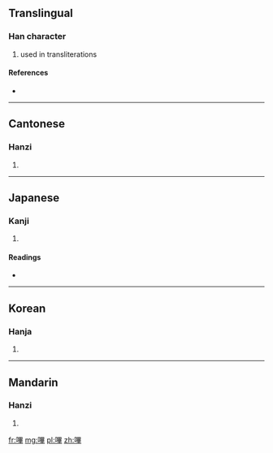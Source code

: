 {{also|哔}}
==Translingual==

===Han character===
{{Han char|rn=30|rad=口|as=11|sn=14|four=6605<sub>4</sub>|canj=口田廿十 (RWTJ)}}

# used in transliterations

====References====
* {{Han ref|kx=0204.120|dkj=04139|dj=0426.320|hdz=10667.070|uh=55F6|ud=22006|bh=B9CD|bd=47565}}

----

==Cantonese==

===Hanzi===
{{yue-hanzi|jyut=|y=[[bat1]]|sim=哔}}

# {{defn|lang=yue|sort=口11}}

----

==Japanese==

===Kanji===
{{ja-kanji|grade=|rs=口11}}

# {{defn|lang=ja|sort=口11}}

====Readings====
* {{ja-readings|on=[[ひつ]] (hitsu), [[ひち]] (hichi)|kun=}}

----

==Korean==

===Hanja===
{{ko-hanja|hangeul=필|rv=pil|mr=p'il}}

# {{defn|lang=ko|sort=口11}}

----

==Mandarin==

===Hanzi===
{{cmn-hanzi|sim=哔|pin=[[bì]] ([[bi4]])|wg=pi<sup>4</sup>}}

# {{defn|lang=cmn|sort=口11}}

[[fr:嗶]]
[[mg:嗶]]
[[pl:嗶]]
[[zh:嗶]]